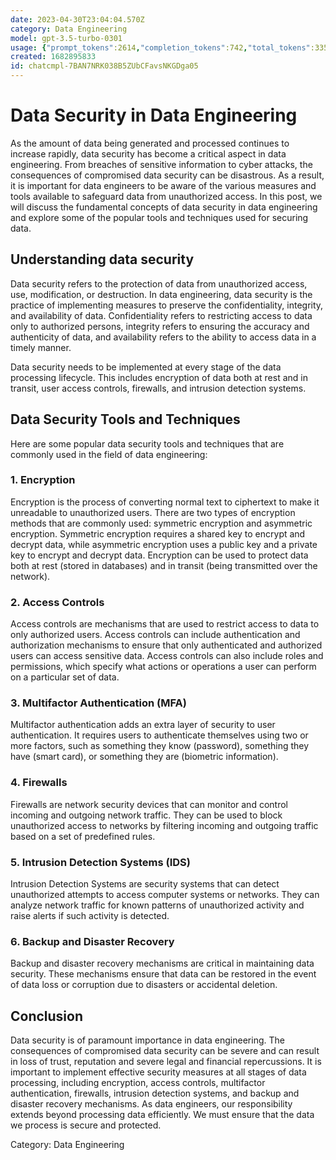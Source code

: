 ```yaml
---
date: 2023-04-30T23:04:04.570Z
category: Data Engineering
model: gpt-3.5-turbo-0301
usage: {"prompt_tokens":2614,"completion_tokens":742,"total_tokens":3356}
created: 1682895833
id: chatcmpl-7BAN7NRK038B5ZUbCFavsNKGDga05
---
```


# Data Security in Data Engineering

As the amount of data being generated and processed continues to increase rapidly, data security has become a critical aspect in data engineering. From breaches of sensitive information to cyber attacks, the consequences of compromised data security can be disastrous. As a result, it is important for data engineers to be aware of the various measures and tools available to safeguard data from unauthorized access. In this post, we will discuss the fundamental concepts of data security in data engineering and explore some of the popular tools and techniques used for securing data.

## Understanding data security

Data security refers to the protection of data from unauthorized access, use, modification, or destruction. In data engineering, data security is the practice of implementing measures to preserve the confidentiality, integrity, and availability of data. Confidentiality refers to restricting access to data only to authorized persons, integrity refers to ensuring the accuracy and authenticity of data, and availability refers to the ability to access data in a timely manner.

Data security needs to be implemented at every stage of the data processing lifecycle. This includes encryption of data both at rest and in transit, user access controls, firewalls, and intrusion detection systems. 

## Data Security Tools and Techniques

Here are some popular data security tools and techniques that are commonly used in the field of data engineering:

### 1. Encryption
Encryption is the process of converting normal text to ciphertext to make it unreadable to unauthorized users. There are two types of encryption methods that are commonly used: symmetric encryption and asymmetric encryption. Symmetric encryption requires a shared key to encrypt and decrypt data, while asymmetric encryption uses a public key and a private key to encrypt and decrypt data. Encryption can be used to protect data both at rest (stored in databases) and in transit (being transmitted over the network).

### 2. Access Controls
Access controls are mechanisms that are used to restrict access to data to only authorized users. Access controls can include authentication and authorization mechanisms to ensure that only authenticated and authorized users can access sensitive data. Access controls can also include roles and permissions, which specify what actions or operations a user can perform on a particular set of data.

### 3. Multifactor Authentication (MFA)
Multifactor authentication adds an extra layer of security to user authentication. It requires users to authenticate themselves using two or more factors, such as something they know (password), something they have (smart card), or something they are (biometric information). 

### 4. Firewalls
Firewalls are network security devices that can monitor and control incoming and outgoing network traffic. They can be used to block unauthorized access to networks by filtering incoming and outgoing traffic based on a set of predefined rules.

### 5. Intrusion Detection Systems (IDS)
Intrusion Detection Systems are security systems that can detect unauthorized attempts to access computer systems or networks. They can analyze network traffic for known patterns of unauthorized activity and raise alerts if such activity is detected.

### 6. Backup and Disaster Recovery
Backup and disaster recovery mechanisms are critical in maintaining data security. These mechanisms ensure that data can be restored in the event of data loss or corruption due to disasters or accidental deletion.

## Conclusion

Data security is of paramount importance in data engineering. The consequences of compromised data security can be severe and can result in loss of trust, reputation and severe legal and financial repercussions. It is important to implement effective security measures at all stages of data processing, including encryption, access controls, multifactor authentication, firewalls, intrusion detection systems, and backup and disaster recovery mechanisms. As data engineers, our responsibility extends beyond processing data efficiently. We must ensure that the data we process is secure and protected.

Category: Data Engineering